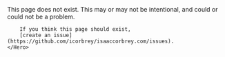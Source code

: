 
<Root title="Page not found">
    <Hero title="You look lost.">
        This page does not exist. This may or may not be intentional, and could
        or could not be a problem.
        
        If you think this page should exist,
        [create an issue](https://github.com/icorbrey/isaaccorbrey.com/issues).
    </Hero>
</Root>
